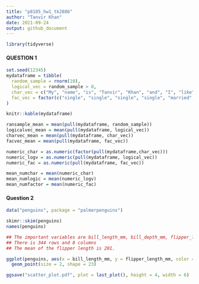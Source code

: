 ```yaml
---
title: "p8105_hw1_tk2886"
author: "Tanvir Khan"
date: 2021-09-24
output: github_document
---
```



```r
library(tidyverse)
```

#### QUESTION 1 
```r
set.seed(12345)
mydataframe = tibble(
  random_sample = rnorm(10),
  logical_vec = random_sample > 0,
  char_vec = c("My", "name", "is", "Tanvir", "Khan", "and", "I", "like", "the", "Lakers"),
  fac_vec = factor(c("single", "single", "single", "single", "married", "married", "married", "divorced", "divorced", "divorced")),
)

knitr::kable(mydataframe)
```

```r
ransample_mean = mean(pull(mydataframe, random_sample))
logicalvec_mean = mean(pull(mydataframe, logical_vec))
charvec_mean = mean(pull(mydataframe, char_vec))
facvec_mean = mean(pull(mydataframe, fac_vec))
```


```r
numeric_char = as.numeric(factor(pull(mydataframe,char_vec)))
numeric_logv = as.numeric(pull(mydataframe, logical_vec))
numeric_fac = as.numeric(pull(mydataframe, fac_vec))
```


```r
mean_numchar = mean(numeric_char)
mean_numlogic = mean(numeric_logv)
mean_numfactor = mean(numeric_fac)
```





#### Question 2
```r
data("penguins", package = "palmerpenguins")

skimr::skim(penguins)
names(penguins)

## The important variables are bill_length_mm, bill_depth_mm, flipper_length_mm, and body_mass_g. Also, sex, year, species, and island are important variables. 
## There is 344 rows and 8 columns 
## The mean of the flipper length is 201.

```

```r
ggplot(penguins, aes(x = bill_length_mm, y = flipper_length_mm, color = species)) +
  geom_point(size = 2, shape = 23)
```

```r
ggsave("scatter_plot.pdf", plot = last_plot(), height = 4, width = 6)
```


